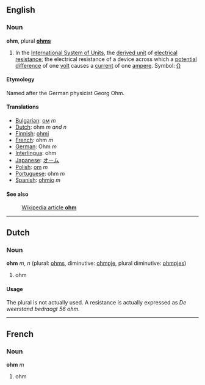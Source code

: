 ==English==
===Noun===
'''ohm''', plural '''[[ohms]]'''

#In the [[International System of Units]], the [[derived unit]] of [[electrical resistance]]; the electrical resistance of a device across which a [[potential difference]] of one [[volt]] causes a [[current]] of one [[ampere]].  Symbol: [[Ω]]

====Etymology====
Named after the German physicist Georg Ohm.

====Translations====
*[[Bulgarian]]: [[ом]] ''m''
*[[Dutch]]: ohm ''m and n''
*[[Finnish]]: [[ohmi]]
*[[French]]: ohm ''m''
*[[German]]:  Ohm ''m''
*[[Interlingua]]: ohm
*[[Japanese]]: [[オーム]]
*[[Polish]]: [[om]] ''m''
*[[Portuguese]]: ohm ''m''
*[[Spanish]]: [[ohmio]] ''m''

====See also====
:[[w:ohm|Wikipedia article '''ohm''']]

----

==Dutch==
===Noun===
'''ohm''' ''m'', ''n'' (plural: [[ohms]], diminutive: [[ohmpje]], plural diminutive: [[ohmpjes]])

# ohm

====Usage====
The plural is not actually used. A resistance is actually expressed as ''De weerstand bedraagt 56 ohm.''

----
==French==
===Noun===
'''ohm''' ''m''

# ohm